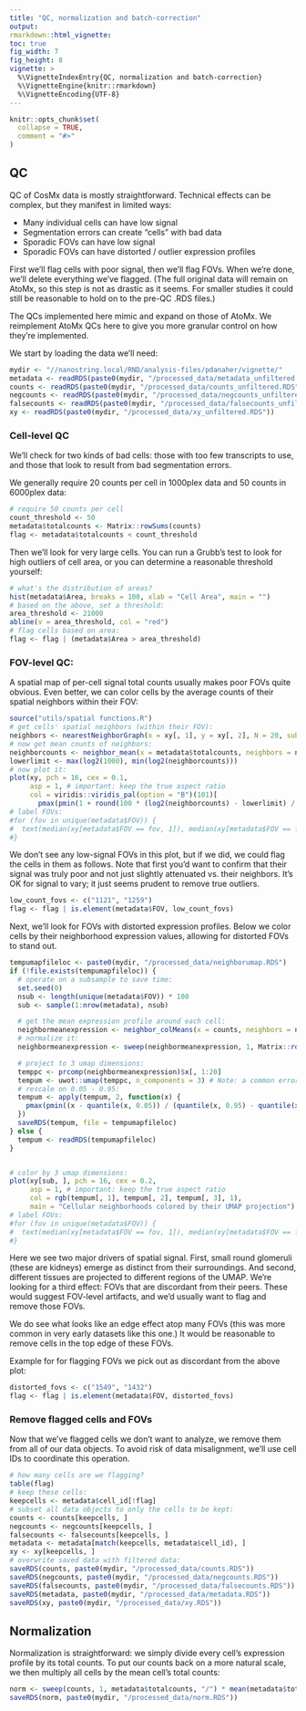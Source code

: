 ```yaml
---
title: "QC, normalization and batch-correction"
output: 
rmarkdown::html_vignette: 
toc: true
fig_width: 7 
fig_height: 8 
vignette: >
  %\VignetteIndexEntry{QC, normalization and batch-correction}
  %\VignetteEngine{knitr::rmarkdown}
  %\VignetteEncoding{UTF-8}
---
```

<style>
p.caption {
  font-size: 1.5em;
}
</style>
```r
knitr::opts_chunk$set(
  collapse = TRUE,
  comment = "#>"
)
```


## QC

QC of CosMx data is mostly straightforward. Technical effects can be complex,
 but they manifest in limited ways:
 
- Many individual cells can have low signal
- Segmentation errors can create "cells" with bad data
- Sporadic FOVs can have low signal
- Sporadic FOVs can have distorted / outlier expression profiles


First we'll flag cells with poor signal, then we'll flag FOVs. 
When we're done, we'll delete everything we've flagged. 
(The full original data will remain on AtoMx, so this step is not as drastic as it seems. 
For smaller studies it could still be reasonable to hold on to the pre-QC .RDS files.)

The QCs implemented here mimic and expand on those of AtoMx. 
We reimplement AtoMx QCs here to give you more granular control on how they're implemented. 

We start by loading the data we'll need:

```r
mydir <- "//nanostring.local/RND/analysis-files/pdanaher/vignette/"
metadata <- readRDS(paste0(mydir, "/processed_data/metadata_unfiltered.RDS")) 
counts <- readRDS(paste0(mydir, "/processed_data/counts_unfiltered.RDS")) 
negcounts <- readRDS(paste0(mydir, "/processed_data/negcounts_unfiltered.RDS")) 
falsecounts <- readRDS(paste0(mydir, "/processed_data/falsecounts_unfiltered.RDS")) 
xy <- readRDS(paste0(mydir, "/processed_data/xy_unfiltered.RDS"))
```

### Cell-level QC

We'll check for two kinds of bad cells: those with too few transcripts to use, 
and those that look to result from bad segmentation errors.

We generally require 20 counts per cell in 1000plex data and 50 counts in 6000plex data:

```r
# require 50 counts per cell 
count_threshold <- 50
metadata$totalcounts <- Matrix::rowSums(counts)
flag <- metadata$totalcounts < count_threshold
```

Then we'll look for very large cells. You can run a Grubb's test to look for high outliers
of cell area, or you can determine a reasonable threshold yourself:

```r
# what's the distribution of areas?
hist(metadata$Area, breaks = 100, xlab = "Cell Area", main = "")
# based on the above, set a threshold:
area_threshold <- 21000
abline(v = area_threshold, col = "red")
# flag cells based on area:
flag <- flag | (metadata$Area > area_threshold)
```

### FOV-level QC:

A spatial map of per-cell signal total counts usually makes poor FOVs quite obvious. 
Even better, we can color cells by the average counts of their spatial neighbors 
within their FOV:

```r
source("utils/spatial functions.R")
# get cells' spatial neighbors (within their FOV):
neighbors <- nearestNeighborGraph(x = xy[, 1], y = xy[, 2], N = 20, subset = metadata$FOV)
# now get mean counts of neighbors:
neighborcounts <- neighbor_mean(x = metadata$totalcounts, neighbors = neighbors)
lowerlimit <- max(log2(1000), min(log2(neighborcounts)))
# now plot it:
plot(xy, pch = 16, cex = 0.1, 
     asp = 1, # important: keep the true aspect ratio
     col = viridis::viridis_pal(option = "B")(101)[
       pmax(pmin(1 + round(100 * (log2(neighborcounts) - lowerlimit) / (max(log2(neighborcounts)) - lowerlimit)), 101), 1)])
# label FOVs:
#for (fov in unique(metadata$FOV)) {
#  text(median(xy[metadata$FOV == fov, 1]), median(xy[metadata$FOV == fov, 2]), fov)
#}
```


We don't see any low-signal FOVs in this plot, but if we did, we could flag the cells in them as follows.
Note that first you'd want to confirm that their signal was truly poor and not just slightly attenuated vs. their neighbors. It's OK for signal to vary; it just seems prudent to remove true outliers.

```r
low_count_fovs <- c("1121", "1259") 
flag <- flag | is.element(metadata$FOV, low_count_fovs)
```


Next, we'll look for FOVs with distorted expression profiles. 
Below we color cells by their neighborhood expression values, allowing for distorted FOVs to stand out.

```r
tempumapfileloc <- paste0(mydir, "/processed_data/neighborumap.RDS")
if (!file.exists(tempumapfileloc)) {
  # operate on a subsample to save time:
  set.seed(0)
  nsub <- length(unique(metadata$FOV)) * 100
  sub <- sample(1:nrow(metadata), nsub)

  # get the mean expression profile around each cell:
  neighbormeanexpression <- neighbor_colMeans(x = counts, neighbors = neighbors[sub, ]) 
  # normalize it:
  neighbormeanexpression <- sweep(neighbormeanexpression, 1, Matrix::rowSums(neighbormeanexpression), "/")

  # project to 3 umap dimensions:
  temppc <- prcomp(neighbormeanexpression)$x[, 1:20]
  tempum <- uwot::umap(temppc, n_components = 3) # Note: a common error in uwot::umap is resolved with: install.packages("Matrix", type = "source"); install.packages("irlba",   type = "source")
  # rescale on 0.05 - 0.95:
  tempum <- apply(tempum, 2, function(x) {
    pmax(pmin((x - quantile(x, 0.05)) / (quantile(x, 0.95) - quantile(x, 0.05)), .95), 0.05)
  })
  saveRDS(tempum, file = tempumapfileloc)
} else {
  tempum <- readRDS(tempumapfileloc)
}


# color by 3 umap dimensions:
plot(xy[sub, ], pch = 16, cex = 0.2, 
     asp = 1, # important: keep the true aspect ratio
     col = rgb(tempum[, 1], tempum[, 2], tempum[, 3], 1),
     main = "Cellular neighborhoods colored by their UMAP projection")
# label FOVs:
#for (fov in unique(metadata$FOV)) {
#  text(median(xy[metadata$FOV == fov, 1]), median(xy[metadata$FOV == fov, 2]), fov)
#}
```


Here we see two major drivers of spatial signal. First, small round glomeruli (these are kidneys)
 emerge as distinct from their surroundings. And second, different tissues are projected to different
 regions of the UMAP. 
We're looking for a third effect: FOVs that are discordant from their peers. 
These would suggest FOV-level artifacts, and we'd usually want to flag and remove those FOVs. 

We do see what looks like an edge effect atop many FOVs (this was more common in very early datasets like this one.)
It would be reasonable to remove cells in the top edge of these FOVs.
 
Example for for flagging FOVs we pick out as discordant from the above plot:

```r
distorted_fovs <- c("1549", "1432") 
flag <- flag | is.element(metadata$FOV, distorted_fovs)
```

### Remove flagged cells and FOVs

Now that we've flagged cells we don't want to analyze, we remove them from all of our data objects. 
To avoid risk of data misalignment, we'll use cell IDs to coordinate this operation. 

```r
# how many cells are we flagging?
table(flag)
# keep these cells:
keepcells <- metadata$cell_id[!flag]
# subset all data objects to only the cells to be kept:
counts <- counts[keepcells, ]
negcounts <- negcounts[keepcells, ]
falsecounts <- falsecounts[keepcells, ]
metadata <- metadata[match(keepcells, metadata$cell_id), ]
xy <- xy[keepcells, ]
# overwrite saved data with filtered data:
saveRDS(counts, paste0(mydir, "/processed_data/counts.RDS"))
saveRDS(negcounts, paste0(mydir, "/processed_data/negcounts.RDS"))
saveRDS(falsecounts, paste0(mydir, "/processed_data/falsecounts.RDS"))
saveRDS(metadata, paste0(mydir, "/processed_data/metadata.RDS"))
saveRDS(xy, paste0(mydir, "/processed_data/xy.RDS"))
```

## Normalization

Normalization is straightforward: we simply divide every cell's expression profile by its total counts.
To put our counts back on a more natural scale, we then multiply all cells by the mean
cell's total counts:

```r
norm <- sweep(counts, 1, metadata$totalcounts, "/") * mean(metadata$totalcounts)
saveRDS(norm, paste0(mydir, "/processed_data/norm.RDS"))
```

